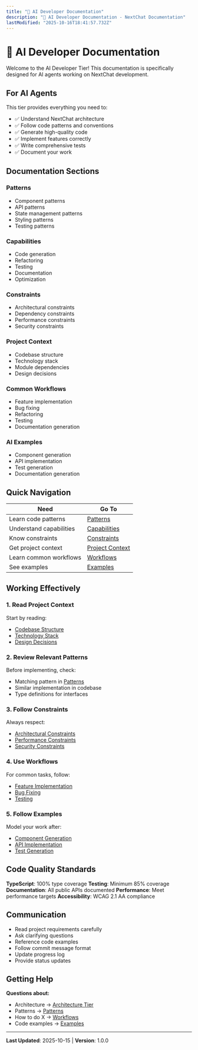 ```yaml
---
title: "🤖 AI Developer Documentation"
description: "🤖 AI Developer Documentation - NextChat Documentation"
lastModified: "2025-10-16T18:41:57.732Z"
---
```


# 🤖 AI Developer Documentation

Welcome to the AI Developer Tier! This documentation is specifically designed for AI agents working on NextChat development.

## For AI Agents

This tier provides everything you need to:
- ✅ Understand NextChat architecture
- ✅ Follow code patterns and conventions
- ✅ Generate high-quality code
- ✅ Implement features correctly
- ✅ Write comprehensive tests
- ✅ Document your work

## Documentation Sections

### Patterns
- Component patterns
- API patterns
- State management patterns
- Styling patterns
- Testing patterns

### Capabilities
- Code generation
- Refactoring
- Testing
- Documentation
- Optimization

### Constraints
- Architectural constraints
- Dependency constraints
- Performance constraints
- Security constraints

### Project Context
- Codebase structure
- Technology stack
- Module dependencies
- Design decisions

### Common Workflows
- Feature implementation
- Bug fixing
- Refactoring
- Testing
- Documentation generation

### AI Examples
- Component generation
- API implementation
- Test generation
- Documentation generation

## Quick Navigation

| Need | Go To |
|------|-------|
| Learn code patterns | [Patterns](./patterns/) |
| Understand capabilities | [Capabilities](./capabilities/) |
| Know constraints | [Constraints](./constraints/) |
| Get project context | [Project Context](./project-context/) |
| Learn common workflows | [Workflows](./workflows/) |
| See examples | [Examples](./examples/) |

## Working Effectively

### 1. Read Project Context
Start by reading:
- [Codebase Structure](/docs//docs/project-context/01-codebase-structure.md)
- [Technology Stack](/docs//docs/project-context/02-technology-stack.md)
- [Design Decisions](/docs//docs/project-context/04-design-decisions.md)

### 2. Review Relevant Patterns
Before implementing, check:
- Matching pattern in [Patterns](./patterns/)
- Similar implementation in codebase
- Type definitions for interfaces

### 3. Follow Constraints
Always respect:
- [Architectural Constraints](/docs//docs/constraints/01-architectural-constraints.md)
- [Performance Constraints](/docs//docs/constraints/03-performance-constraints.md)
- [Security Constraints](/docs//docs/constraints/04-security-constraints.md)

### 4. Use Workflows
For common tasks, follow:
- [Feature Implementation](/docs//docs/workflows/01-feature-implementation.md)
- [Bug Fixing](/docs//docs/workflows/02-bug-fixing.md)
- [Testing](/docs//docs/workflows/04-testing.md)

### 5. Follow Examples
Model your work after:
- [Component Generation](/docs//docs/examples/01-component-generation.md)
- [API Implementation](/docs//docs/examples/02-api-implementation.md)
- [Test Generation](/docs//docs/examples/03-test-generation.md)

## Code Quality Standards

**TypeScript**: 100% type coverage
**Testing**: Minimum 85% coverage
**Documentation**: All public APIs documented
**Performance**: Meet performance targets
**Accessibility**: WCAG 2.1 AA compliance

## Communication

- Read project requirements carefully
- Ask clarifying questions
- Reference code examples
- Follow commit message format
- Update progress log
- Provide status updates

## Getting Help

**Questions about:**
- Architecture → [Architecture Tier](../architecture/)
- Patterns → [Patterns](./patterns/)
- How to do X → [Workflows](./workflows/)
- Code examples → [Examples](./examples/)

---

**Last Updated**: 2025-10-15 | **Version**: 1.0.0
